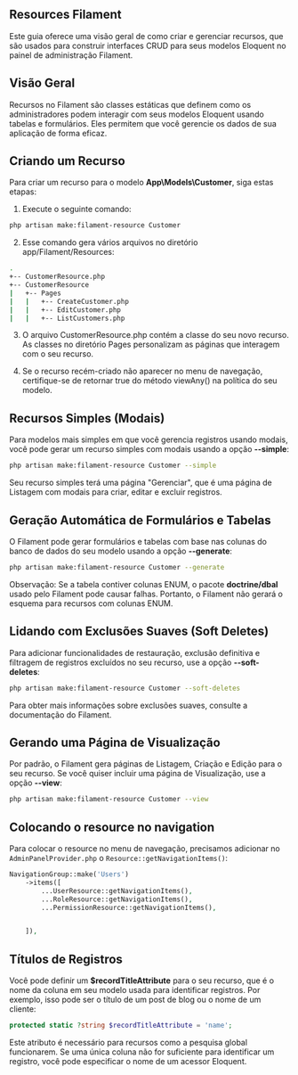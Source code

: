## Resources Filament

Este guia oferece uma visão geral de como criar e gerenciar recursos, que são usados para construir interfaces CRUD para seus modelos Eloquent no painel de administração Filament.

## Visão Geral

Recursos no Filament são classes estáticas que definem como os administradores podem interagir com seus modelos Eloquent usando tabelas e formulários. Eles permitem que você gerencie os dados de sua aplicação de forma eficaz.

## Criando um Recurso

Para criar um recurso para o modelo <strong>App\Models\Customer</strong>, siga estas etapas:

1. Execute o seguinte comando:

```bash copy
php artisan make:filament-resource Customer
```
2. Esse comando gera vários arquivos no diretório app/Filament/Resources:

```bash
.
+-- CustomerResource.php
+-- CustomerResource
|   +-- Pages
|   |   +-- CreateCustomer.php
|   |   +-- EditCustomer.php
|   |   +-- ListCustomers.php


```
3. O arquivo CustomerResource.php contém a classe do seu novo recurso. As classes no diretório Pages personalizam as páginas que interagem com o seu recurso.

4. Se o recurso recém-criado não aparecer no menu de navegação, certifique-se de retornar true do método viewAny() na política do seu modelo.

## Recursos Simples (Modais)

Para modelos mais simples em que você gerencia registros usando modais, você pode gerar um recurso simples com modais usando a opção <strong>--simple</strong>:

```bash copy
php artisan make:filament-resource Customer --simple
```
Seu recurso simples terá uma página "Gerenciar", que é uma página de Listagem com modais para criar, editar e excluir registros.

## Geração Automática de Formulários e Tabelas

O Filament pode gerar formulários e tabelas com base nas colunas do banco de dados do seu modelo usando a opção <strong>--generate</strong>:

```bash copy
php artisan make:filament-resource Customer --generate
```
Observação: Se a tabela contiver colunas ENUM, o pacote <strong>doctrine/dbal</strong> usado pelo Filament pode causar falhas. Portanto, o Filament não gerará o esquema para recursos com colunas ENUM.

## Lidando com Exclusões Suaves (Soft Deletes)

Para adicionar funcionalidades de restauração, exclusão definitiva e filtragem de registros excluídos no seu recurso, use a opção <strong>--soft-deletes</strong>:

```bash copy
php artisan make:filament-resource Customer --soft-deletes
```
Para obter mais informações sobre exclusões suaves, consulte a documentação do Filament.

## Gerando uma Página de Visualização

Por padrão, o Filament gera páginas de Listagem, Criação e Edição para o seu recurso. Se você quiser incluir uma página de Visualização, use a opção <strong>--view</strong>:

```bash copy
php artisan make:filament-resource Customer --view
```

## Colocando o resource no navigation

Para colocar o resource no menu de navegação, precisamos adicionar no `AdminPanelProvider.php` o `Resource::getNavigationItems()`:

```php copy filename="AdminPanelProvider.php"
NavigationGroup::make('Users')
    ->items([
        ...UserResource::getNavigationItems(),
        ...RoleResource::getNavigationItems(),
        ...PermissionResource::getNavigationItems(),


    ]),
```

## Títulos de Registros

Você pode definir um <strong>$recordTitleAttribute</strong> para o seu recurso, que é o nome da coluna em seu modelo usada para identificar registros. Por exemplo, isso pode ser o título de um post de blog ou o nome de um cliente:

```php copy
protected static ?string $recordTitleAttribute = 'name';
```
Este atributo é necessário para recursos como a pesquisa global funcionarem. Se uma única coluna não for suficiente para identificar um registro, você pode especificar o nome de um acessor Eloquent.
